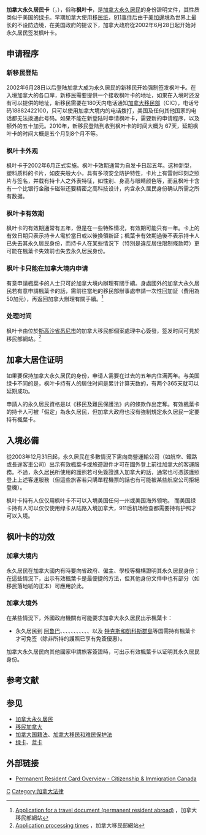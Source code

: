 {{legal}}
{{加拿大公民与移民}}
'''加拿大永久居民卡'''（{{lang-en|'''Canada Permanent Resident Card'''}}，{{lang-fr|'''carte de résident permanent'''}}），俗称'''枫叶卡'''，是[[加拿大永久居民|加拿大永久居民]]的身份證明文件，其性质类似于美国的[[绿卡|绿卡]]。早期加拿大使用[[移民纸|移民纸]]，[[911事件|911事件]]后由于[[美加邊境|美加邊境]]為世界上最长的不设防边境，在美国政府的提议下，加拿大政府從2002年6月28日起开始对永久居民签发枫叶卡。

==申请程序==

===新移民登陆===
2002年6月28日以后登陆加拿大成为永久居民的新移民开始强制签发枫叶卡。在入境加拿大的各口岸，新移民需要提供一个接收枫叶卡的地址，如果在入境时还没有可以提供的地址，新移民需要在180天内电话通知[[加拿大移民、難民及公民部|加拿大移民部]]（CIC），电话号码18882422100，只可以使用加拿大境内的电话拨打，美国及任何其他国家的电话都无法拨通此号码。如果不能在新登陆时申请枫叶卡，需要新的申请程序，以及额外的五十加元。2010年，新移民登陆到收到枫叶卡的时间大概为 67天，延期枫叶卡的时间大概是五个月到8个月不等。 

===枫叶卡外观===
枫叶卡于2002年6月正式实施。枫叶卡效期通常为自发卡日起五年。这种新型，塑料质料的卡片，如皮夹般大小，具有多项安全防护特性，卡片上有雷射印刻之照片与签名，并载有持卡人之外表特征，如性别、身高与眼睛颜色等，而且枫叶卡含有一个比银行金融卡磁带还要精密之高科技设计，内含永久居民身份确认所需之所有数据。
<!--[[File:Canada_PR-Old.jpg|right]]
[[File:Canada_PRcard.jpg|right]]-->
===枫叶卡有效期===
枫叶卡的有效期通常有五年，但是在一些特殊情况，有效期可能只有一年。卡上的有效日期只表示持卡人需於當日或以後換領新証；楓葉卡有效期過後不表示持卡人已失去其永久居民身份，而持卡人在某些情況下（特別是違反居住限制條款時）更可能在楓葉卡失效前也失去永久居民身份。

===枫叶卡只能在加拿大境内申请===
有意申請楓葉卡的人士只可於加拿大境内辦理有關手續。身處國外的加拿大永久居民若有意申請楓葉卡的話，需前往當地的移民部辦事處申請一次性回加証（費用為50加元），再返回加拿大辦理有關手續。<ref>[http://www.cic.gc.ca/english/information/applications/travel.asp Application for a travel document (permanent resident abroad)] {{Wayback|url=http://www.cic.gc.ca/english/information/applications/travel.asp |date=20101202040522 }}，加拿大移民部網站</ref>

===处理时间===
<!--加拿大移民局对于枫叶卡的签发时间特别慢，且很多情况下会以照片不合格而要求申请人重新拍照以拖延时间。來源證明？-->
枫叶卡由位於[[新斯科舍省|斯高沙省]][[w:en:Sydney,_Nova_Scotia|悉尼市]]的加拿大移民部個案處理中心簽發，签发时间可見於移民部網站。<ref>[http://www.cic.gc.ca/english/information/times/canada/process-in.asp#pr_card Application processing times] {{Wayback|url=http://www.cic.gc.ca/english/information/times/canada/process-in.asp#pr_card |date=20101008225746 }}，加拿大移民部網站</ref>

==加拿大居住证明==
<!-- 檔案不存在 [[File:Canada_PR-Old.jpg|right]] ，可從英文維基百科取得 -->
<!-- 檔案不存在 [[File:Canada_PRcard.jpg|right]] ，可從英文維基百科取得 -->
如果要保持加拿大永久居民的身份，申请人需要在过去的五年内住满两年。与美国绿卡不同的是，枫叶卡持有人的居住时间是累计计算天数的，有两个365天就可以延期成功。

申請人的永久居民資格是以《移民及難民保護法》内的條款作出定奪。有效楓葉卡的持卡人可被「假定」為永久居民，但加拿大政府也沒有強制規定永久居民一定要持有楓葉卡。

==入境必備==
從2003年12月31日起，永久居民在多數情況下需向商營運輸公司（如航空、鐵路或長途客車公司）出示有效楓葉卡或旅遊證件才可在國外登上前往加拿大的客運服務。不過，永久居民所使用的護照若可免簽證進入加拿大的話，通常也可憑該護照登上上述客運服務（但這些旅客若只購單程機票的話也有可能被某些航空公司拒絕登機）。

枫叶卡持有人仅仅用枫叶卡不可以入境美国任何一州或美国海外领地。
而美国绿卡持有人可以仅仅使用绿卡从陆路入境加拿大，911后机场检查都需要持有护照才可以入境。

==枫叶卡的功效==

===加拿大境内===
永久居民在加拿大國内有時要向省政府、僱主、學校等機構證明其永久居民身份；在這些情況下，出示有效楓葉卡是最便捷的方法，但其他身份文件中也有部分（如移民落地紙的正本）可應用於此。

===加拿大境外===
在某些情況下，外國政府機關有可能要求加拿大永久居民出示楓葉卡：

* 永久居民到{{flagicon|Aruba}} [[阿鲁巴|阿鲁巴]]、{{BAH}}、{{BER}}、{{CAY}}、{{CRC}}、{{DOM}}、{{ECU}}、{{HON}}、{{JAM}}、{{MEX}}、{{CUB}}、{{NIC}}以及 {{flagicon|Turks and Caicos Islands}} [[特克斯和凱科斯群島|特克斯和凱科斯群島]]等国需持有楓葉卡才可免签（除非所持的護照已享有免簽優惠）。

加拿大永久居民向其他國家申請旅客簽證時，可出示有效楓葉卡以证明其永久居民身份。

== 参考文献 ==
{{Reflist|2}}

==参见==

* [[加拿大永久居民|加拿大永久居民]]
* [[移民加拿大|移民加拿大]]
* [[加拿大国籍法|加拿大国籍法]]、[[加拿大移民和难民保护法|加拿大移民和难民保护法]]
* [[绿卡|绿卡]]、[[蓝卡|蓝卡]]

==外部链接==

* [http://www.cic.gc.ca/english/information/pr-card/index.asp Permanent Resident Card Overview - Citizenship & Immigration Canada]{{Wayback|url=http://www.cic.gc.ca/english/information/pr-card/index.asp |date=20171123023850 }}


[[Category:外国人居留许可证|C]]
[[Category:加拿大法律|Category:加拿大法律]]